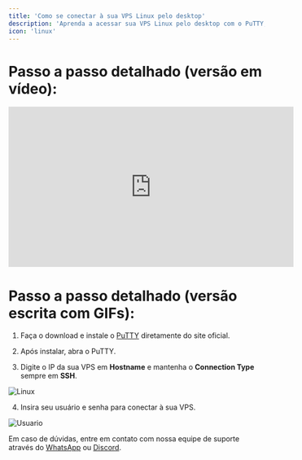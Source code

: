 ```yaml
---
title: 'Como se conectar à sua VPS Linux pelo desktop'
description: 'Aprenda a acessar sua VPS Linux pelo desktop com o PuTTY, uma ferramenta simples para conexões SSH. Neste guia, mostramos como configurar e conectar, permitindo o gerenciamento remoto do seu servidor com segurança.'
icon: 'linux'
---
```


# **Passo a passo detalhado (versão em vídeo):**


<iframe width="560" height="315" src="https://www.youtube.com/embed/h3ZcLrZtviI?si=Ivq1A_P7bQl15iJ9" title="YouTube video player" frameborder="0" allow="accelerometer; autoplay; clipboard-write; encrypted-media; gyroscope; picture-in-picture; web-share" referrerpolicy="strict-origin-when-cross-origin" allowfullscreen></iframe>

# **Passo a passo detalhado (versão escrita com GIFs):**

1. Faça o download e instale o [PuTTY](https://putty.org/) diretamente do site oficial.

2. Após instalar, abra o PuTTY.

3. Digite o IP da sua VPS em **Hostname** e mantenha o **Connection Type** sempre em **SSH**.

![Linux](https://i.imgur.com/TxpECON.gif)

4. Insira seu usuário e senha para conectar à sua VPS.

![Usuario](https://i.imgur.com/J28gNi2.gif)

<Note>Em caso de dúvidas, entre em contato com nossa equipe de suporte através do [WhatsApp](https://api.whatsapp.com/send/?phone=5511910603976&text=Ol%C3%A1%2C+gostaria+de+uma+ajuda%21&type=phone_number&app_absent=0) ou [Discord](https://discord.com/invite/wfx9C73).</Note>





















